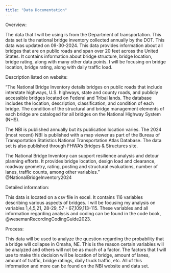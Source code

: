 ```yaml
---
title: "Data Documentation"
---
```


Overview:

The data that I will be using is from the Department of transportation. This data set is the national bridge inventory collected annually by the DOT. This data was updated on 09-30-2024. This data provides information about all bridges that are on public roads and span over 20 feet across the United States. It contains information about bridge structure, bridge location, bridge rating, along with many other data points. I will be focusing on bridge location, bridge rating, along with daily traffic load.

Description listed on website:

"The National Bridge Inventory details bridges on public roads that include interstate highways, U.S. highways, state and county roads, and publicly accessible bridges located on Federal and Tribal lands. The database includes the location, description, classification, and condition of each bridge. The condition of the structural and bridge management elements of each bridge are cataloged for all bridges on the National Highway System (NHS).

The NBI is published annually but its publication location varies. The 2024 (most recent) NBI is published with a map viewer as part of the Bureau of Transportation Statistics National Transportation Atlas Database. The data set is also published through FHWA’s Bridges & Structures site.

The National Bridge Inventory can support resilience analysis and detour planning efforts. It provides bridge location, design load and clearance, roadway geometry, rating, posting and structural evaluations, number of lanes, traffic counts, among other variables." @NationalBridgeInventory2024

Detailed information:

This data is located on a csv file in excel. It contains 116 variables describing various aspects of bridges. I will be focusing my analysis on variables 1,4,5,21, 28-29, 57 - 67,109,113-115. These variables and all information regarding analysis and coding can be found in the code book, @wesemanRecordingCodingGuide2023.

Process:

This data will be used to analyze the question regarding the probability that a bridge will collapse in Omaha, NE. This is the reason certain variables will be analyzed and others will not be as much of a factor. The factors that I will use to make this decision will be location of bridge, amount of lanes, amount of traffic, bridge ratings, daily truck traffic, etc. All of this information and more can be found on the NBI website and data set.
